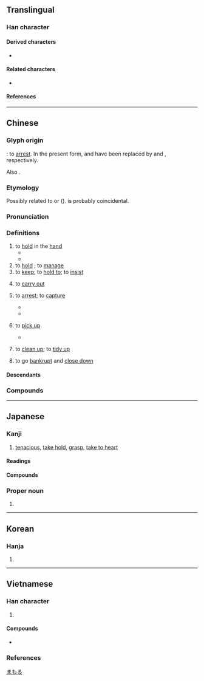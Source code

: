 {{also|执}}
{{character info}}
==Translingual==

===Han character===
{{Han char|rn=32|rad=土|as=08|sn=11|four=45417|canj=GJKNI|ids=⿰幸丸}}

====Derived characters====
* {{l|mul|[[蓻]], [[𢄢]], [[摯]]([[挚]]), [[𡠗]], [[蟄]]([[蛰]]), [[鷙]]([[鸷]]), [[騺]], [[墊]]([[垫]]), [[慹]], [[𩅀]], [[䙝]], [[𡪐]], [[謺]], [[𣊓]], [[䠟]], [[𦎷]]}}

====Related characters====
* {{l|mul|执}} {{q|[[Simplified Chinese]]}}

====References====
{{Han ref|kx=0231.090|dkj=05193|dj=0467.150|hdz=10457.050|uh=57F7}}

----

==Chinese==
{{zh-forms|s=执|alt=执,秇,𠌷,𡘺,𡙕,𡚺,𢦕,𦎃}}

===Glyph origin===
{{Han etym}}
{{Han compound|㚔|丮|t1=criminal / handcuffs|t2=hand|ls=ic}}: to [[arrest]]. In the present form, {{zh-l|㚔}} and {{zh-l|丮}} have been replaced by {{zh-l|幸}} and {{zh-l|丸}}, respectively.

Also {{Han compound|㚔|丮|c1=p|c2=s|ls=psc|nocap=1}}.

===Etymology===
Possibly related to {{cog|bo|ཆབ|t=power; dominion}} or {{cog|km|ចាប់|t=to grasp; to seize}} ({{zh-ref|Schuessler 2007}}). {{ncog|ko|집다|집-|t=to pick up; to grab}} is probably coincidental.

===Pronunciation===
{{zh-pron
|m=zhí
|m-s=
|c=zap1
|c-t=
|g=
|h=pfs=chṳp;gd=zeb5
|j=
|mb=cĭ
|md=cék
|mn=chip
|mn-t=zib4
|w=
|x=
|mc=y
|oc=y
|ma=
|cat=v
}}

===Definitions===
{{zh-hanzi}}

# to [[hold]] in the [[hand]]
#* {{zh-x|執 子 之 手，與 子 偕 老。|With your hand in mine, we grow old together.|ref=Shijing}}
#* {{zh-x|倦 馬 看 山 好，執 鞭 故 不 加。|tr=Gwon ma gan san ho, '''jip''' pyeon go bul ga.|When touring the mountains, a lazy horse is good; '''holding''' my whip, I therefore use it not.|CL-KR|ref={{lang|zh|《看山》}}("Touring the mountains") by Kim Byeong'yeon ({{lang|ko|金炳淵}}), 1800s}}
# to [[hold]] {{gloss|authority, etc.}}; to [[manage]]
# to [[keep]]; to [[hold to]]; to [[insist]]
#: {{zh-x|固執|to stubbornly persist}}
# to [[carry out]]
# {{lb|zh|literary}} to [[arrest]]; to [[capture]]
#* {{zh-x|此 能 為 大 矣，而 不 能 執 鼠。|It is large indeed, but it cannot '''catch''' mice.|ref=Zhuangzi}}
#* {{zh-x|王 信 之，使 執 ^連-尹。太子 ^建 出奔。|The king believed him, and had Lianyin '''arrested'''. Crown Prince Jian escaped.|ref=Lvshi Chunqiu}}
# {{lb|zh|Cantonese}} to [[pick up]]
#: {{zh-x|執 垃圾|to [[pick up]] rubbish|C}}
#* {{quote-song|zh|year=1985|lyricist={{w2|zh|林振強}}|composer=|title={{lang|zh|最緊要好玩}}|album={{lang|zh|最緊要好玩}}|url=|artist={{w2|zh|許冠傑}}}}
#*: {{zh-x|我 想 攀登 火山，執 塊 石頭 用嚟 煎蛋|I want to climb a volcano, '''get''' a rock, and use it to fry an egg|C}}
# {{lb|zh|Cantonese}} to [[clean up]]; to [[tidy up]]
#: {{zh-x|去 執 下{haa5} 你 間 房{fong4-2} 好 喎{wo3}。|You should go '''clean up''' your room.|C}}
# {{lb|zh|Cantonese}} to go [[bankrupt]] and [[close down]]
#: {{zh-x|間 鋪頭{tau4-2} 執 咗 好 耐 喇。|The shop '''closed down''' a long time ago.|C}}

====Descendants====
{{CJKV||||chấp}}

===Compounds===
{{zh-der|執柯作伐|執伐|執引|執中|執箕帚|偏執症|執金吾|堅執|執法如山|執兩用中|執獄|執政黨|代執行|執籌|各執一詞|執迷不悟|執巾櫛|允執其中|執旗將|執咎|執一|執拗|執紼|執戟|執柯|執鞭隨鐙|執行機關|執役|執性|強制執行|建築執照|執訊|各執己見|固執己見|執手|執拘|執教|執法不阿|存執|執事|執板|執迷|執爨|執著/執着/执著/执着|執證|奉公執法|執行|各執所見|執筆|仗義執言|執徐|偏執|執柄|執掌|執政|執鞭墜鐙|執鞭|執贄|執而不化|執經|執經問難|執競|執禮|執牛耳|執照|執法|執業|執料|執憑文帖|執意|執導|執守|執壺|執喪|執命|執告|執友|執勤|回執|假執行|執結|固執|執炊|允執厥中|攫戾執猛|爭執|收執聯|政策執行|明火執仗|拘執|擇善固執|擐甲執兵|朦昧執迷|法執|秉要執本|我執|父執輩|父執|擐甲執銳|披堅執銳|提牌執戟|收執|部執異論|貌執|行車執照|被堅執銳|駕駛執照|執生|執輸|執媽|執笠|執骨|執仔婆|執死雞|三世執戟|三代執金|中執法|主執|九執|交執|侍執|侍執巾櫛|俘執|保外執行|修執|倒執手版|偏執狂|僻執|公執|典執法|劫執|友執|古執|右執法|司籩執豆|囚執|固執成見|執丈|執事人|執仇|執作|執信|執備|執共|執別|執刺|執剛|執劫|執勇|執務|執勞|執勢|執古|執吝|執問|執囚|執固|執圭|執失|執夷|執奏|執契|執威|執定|執將|執履|執帛|執幡|執幹|執御|執德|執心|執志|執念|執怨|執憑|執憲|執手禮|執扭|執把|執披|執抶|執持|執掙|執搏|執摯|執操|執據|執教鞭|執文害意|執斲|執方|執服|執本|執杖|執柔|執梃|執梢|執權|執正|執殳|執泥|執滯|執火|執熱|執爭|執獲|執玉|執玩|執珪|執用|執略|執異|執盟|執相|執禁|執秩|執竿|執笏|執符|執筆法|執策|執節|執簡|執籥|執粗井灶|執紖|執索|執組|執綍|執綏|執縛|執義|執耳|執職|執脩|執膰|執色|執蓋|執薪|執虎子|執行主席|執衣|執袂|執要|執見|執言|執詞|執論|執謙|執議|執讎|執質|執輿|執轡|執辨|執辭|執迷不反|執迷不返|執迷不醒|執道|執鈞|執錄|執録|執鍼|執雌|執靮|執鞚|執馘|執馭|妄執|孤執|定執|宰執|封執|專執|幻執|幽執|強執|循執|懷執|抱關執籥|拗執|指執|挺執|捕執|掌執|揚執戟|搏執|摯執|擇執|操執|擒執|攬執|敬執|方執|明火執杖|明火執械|朋執|楊執戟|楚執珪|泥執|深執|準執|滯執|潤筆執政|無執|生執|百執|百執事|破執|硜執|確執|祖執|禁執|秉執|移執事|穿執|窘執|管執|繡衣執法|膠執|良執|被甲執兵|被甲執銳|要執|誣執|論執|謙執|譬執|負堅執銳|迂執|迷執|違執|遭執|遵執|邊執|邪執|部執|閒執|面執|馬執事|騎羊執穗|驅執|執拾}}

----

==Japanese==

===Kanji===
{{ja-kanji|grade=c|rs=土08}}

# [[tenacious]], [[take hold]], [[grasp]], [[take to heart]]

====Readings====
{{ja-readings
|goon=しゅう<しふ
|kanon=しゅう<しふ
|kanyoon=しつ
|kun=と-る, とら-える<とら-へる
|nanori=し
}}

====Compounds====
{{der3|ja
|{{ja-r|確%執|かく%しつ}}
|{{ja-r|偏%執|へん%しつ}}
|{{ja-r|執%意|しつ%い}}
|{{ja-r|執%権|しっ%けん}}
|{{ja-r|執%行|しっ%こう}}
|{{ja-r|執%政|しっ%せい}}
|{{ja-r|執%事|しつ%じ}}
|{{ja-r|執%刀|しっ%とう}}
|{{ja-r|執%務|しつ%む}}
|{{ja-r|執%拗|しつ%よう}}
|{{ja-r|我%執|が%しゅう}}
|{{ja-r|固%執|こ%しゅう}}
|{{ja-r|妄%執|もう%しゅう}}
|{{ja-r|執%心|しゅう%しん}}
|{{ja-r|執%着|しゅう%ちゃく}}
|{{ja-r|執%念|しゅう%ねん}}
}}

===Proper noun===
{{ja-pos|proper|まもる}}

# {{given name|ja|male}}

[[Category:Japanese male given names|まもる]]

----

==Korean==

===Hanja===
{{ko-hanja/new|집}}

# {{rfdef|ko|sort=土08}}

----

==Vietnamese==

===Han character===
{{vi-readings|rs=土08
|hanviet=chấp-tdcndg;tdcntd;gdhn
|phienthiet=
|nom=chắp-tdcndg;tdcntd;gdhn;btcn, giúp-tdcndg;tdcntd;gdhn;btcn, chập-tdcndg;gdhn;btcn, giập-tdcndg;gdhn;btcn, xấp-tdcndg;gdhn;btcn, chặp-tdcntd;gdhn;btcn, chụp-tdcntd;gdhn;btcn, chấp-tdcndg;tdcntd, xắp-gdhn;btcn, xúp-gdhn;btcn, chộp-gdhn, xóp-gdhn, xụp-gdhn, chợp-btcn, giộp-btcn
}}

# {{han tu form of|chấp}}

====Compounds====
* {{vi-l|執行|chấp hành}}

===References===
<references/>